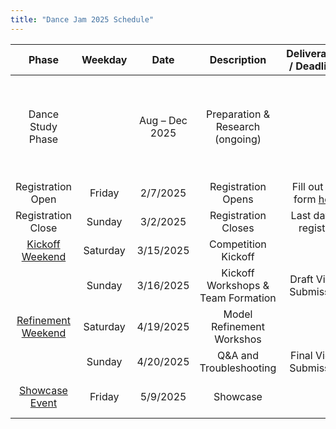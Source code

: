 ```yaml
---
title: "Dance Jam 2025 Schedule"
---
```


| Phase              | Weekday  | Date           | Description                           | Deliverables / Deadlines               | Notes                     |
| :------------------: | :--------: | :--------------: | :-------------------------------------: | :--------------------------------------: | :-------------------------: |
| Dance Study Phase  |         | Aug – Dec 2025 | Preparation & Research (ongoing)      |                                       | Selecting dancers to learn the basic movements of the chosen style |
| Registration Open  | Friday   | 2/7/2025       | Registration Opens                    | Fill out the form [here]() |                           |
| Registration Close | Sunday   | 3/2/2025       | Registration Closes                   | Last day to register                   |                           |
| [Kickoff Weekend](kickoff.qmd)    | Saturday | 3/15/2025      | Competition Kickoff                  |       | Intro & workshops         |
|                    | Sunday   | 3/16/2025      | Kickoff Workshops & Team Formation    |   Draft Video Submission                                     |                           |
| [Refinement Weekend](refinement.qmd) | Saturday | 4/19/2025      | Model Refinement Workshos        |     | Feedback sessions         |
|                    | Sunday   | 4/20/2025      | Q&A and Troubleshooting               |  Final Video Submission                                       |                           |
| [Showcase Event](showcase.qmd)     | Friday   | 5/9/2025       | Showcase  |     | Celebration & networking  |
